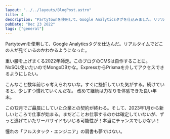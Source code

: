 ```yaml
---
layout: "../../layouts/BlogPost.astro"
title: 4
description: "Partytownを使用して、Google Analyticsタグを仕込みました。リアルタイムでどこの人が見ているのかわかるように。"
pubDate: "Dec 23 2022"
tags: ["general"]
---
```


Partytownを使用して、Google Analyticsタグを仕込んだ。リアルタイムでどこの人が見ているのかわかるようになった。

重い腰を上げまくる2022年師走。このブログのCMSは自作することに。
NoSQL使いたいのでMongoDBかな。ExpressからPrismaを介してアクセスできるようにしたい。

こんなこと数年前じゃ考えられないな。すぐに挫折していた気がする。続けていると、少しずつ慣れていくんだな。
改めて継続は力なりを体感できた良い年末。

この12月でご贔屓にしていた企業との契約が終わる。そして、2023年1月から新しいところで仕事が始まる。まだどことお仕事するのかは確定していないが、ずっと逃げていたサーバサイドもいじる可能性が！本当にチャンスでしかない！

憧れの「フルスタック・エンジニア」の肩書も夢ではない。